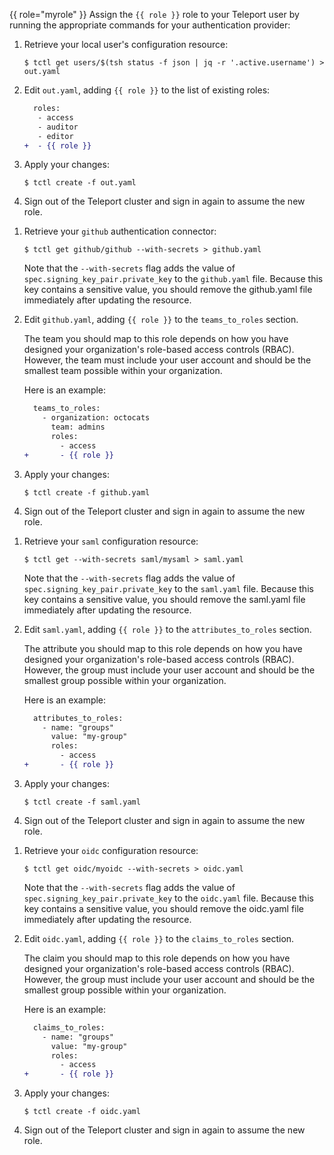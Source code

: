 {{ role="myrole" }}
Assign the `{{ role }}` role to your Teleport user by running the appropriate
commands for your authentication provider:

<Tabs>
<TabItem label="Local User">

1. Retrieve your local user's configuration resource:
   
   ```code
   $ tctl get users/$(tsh status -f json | jq -r '.active.username') > out.yaml
   ```

1. Edit `out.yaml`, adding `{{ role }}` to the list of existing roles:
   
   ```diff
     roles:
      - access
      - auditor
      - editor
   +  - {{ role }} 
   ```

1. Apply your changes:
   
   ```code
   $ tctl create -f out.yaml
   ```

1. Sign out of the Teleport cluster and sign in again to assume the new role.

</TabItem>
<TabItem label="GitHub">

1. Retrieve your `github` authentication connector:

   ```code
   $ tctl get github/github --with-secrets > github.yaml
   ```

   Note that the `--with-secrets` flag adds the value of `spec.signing_key_pair.private_key` 
   to the `github.yaml` file. Because this key contains a sensitive value, you should remove the 
   github.yaml file immediately after updating the resource.

1. Edit `github.yaml`, adding `{{ role }}` to the `teams_to_roles` section. 
   
   The team you should map to this role depends on how you have designed your 
   organization's role-based access controls (RBAC). However, the team must include your user account and
   should be the smallest team possible within your organization.

   Here is an example:
   
   ```diff
     teams_to_roles:
       - organization: octocats
         team: admins
         roles:
           - access
   +       - {{ role }}
   ```

1. Apply your changes:
   
   ```code
   $ tctl create -f github.yaml
   ```

1. Sign out of the Teleport cluster and sign in again to assume the new role.

</TabItem>
<TabItem label="SAML">

1. Retrieve your `saml`  configuration resource:

   ```code
   $ tctl get --with-secrets saml/mysaml > saml.yaml
   ```

   Note that the `--with-secrets` flag adds the value of `spec.signing_key_pair.private_key` 
   to the `saml.yaml` file. Because this key contains a sensitive value, you should remove the 
   saml.yaml file immediately after updating the resource.

1. Edit `saml.yaml`, adding `{{ role }}` to the `attributes_to_roles` section. 
   
   The attribute you should map to this role depends on how you have designed your 
   organization's role-based access controls (RBAC). However, the group must include your 
   user account and should be the smallest group possible within your organization.
   
   Here is an example:
   
   ```diff
     attributes_to_roles:
       - name: "groups"
         value: "my-group"
         roles:
           - access
   +       - {{ role }}
   ```

1. Apply your changes:

   ```code
   $ tctl create -f saml.yaml
   ```

1. Sign out of the Teleport cluster and sign in again to assume the new role.

</TabItem>
<TabItem label="OIDC">

1. Retrieve your `oidc`  configuration resource:
   
   ```code
   $ tctl get oidc/myoidc --with-secrets > oidc.yaml
   ```

   Note that the `--with-secrets` flag adds the value of `spec.signing_key_pair.private_key` 
   to the `oidc.yaml` file. Because this key contains a sensitive value, you should remove the 
   oidc.yaml file immediately after updating the resource.

1. Edit `oidc.yaml`, adding `{{ role }}` to the `claims_to_roles` section. 
   
   The claim you should map to this role depends on how you have designed your organization's 
   role-based access controls (RBAC). However, the group must include your user account and
   should be the smallest group possible within your organization.
   
   Here is an example:
   
   ```diff
     claims_to_roles:
       - name: "groups"
         value: "my-group"
         roles:
           - access
   +       - {{ role }}
   ```

1. Apply your changes:
   
   ```code
   $ tctl create -f oidc.yaml
   ```

1. Sign out of the Teleport cluster and sign in again to assume the new role.

</TabItem>
</Tabs>

